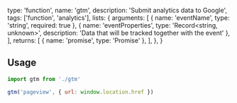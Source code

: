   type: 'function',
  name: 'gtm',
  description: 'Submit analytics data to Google',
  tags: ['function', 'analytics'],
  lists: {
    arguments: [
      { name: 'eventName', type: 'string', required: true },
      { name: 'eventProperties', type: 'Record<string, unknown>', description: 'Data that will be tracked together with the event' },
    ],
    returns: [
      { name: 'promise', type: 'Promise<void>' },
    ],
  },
}

## Usage

```js
import gtm from './gtm'

gtm('pageview', { url: window.location.href })
```
